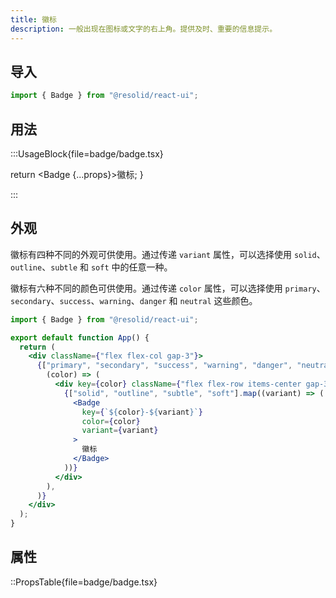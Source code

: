 ```yaml
---
title: 徽标
description: 一般出现在图标或文字的右上角。提供及时、重要的信息提示。
---
```


## 导入

```js
import { Badge } from "@resolid/react-ui";
```

## 用法

:::UsageBlock{file=badge/badge.tsx}


  return <Badge {...props}>徽标</Badge>;
}

:::

## 外观

徽标有四种不同的外观可供使用。通过传递 `variant` 属性，可以选择使用 `solid`、`outline`、`subtle` 和 `soft` 中的任意一种。

徽标有六种不同的颜色可供使用。通过传递 `color` 属性，可以选择使用 `primary`、`secondary`、`success`、`warning`、`danger` 和 `neutral` 这些颜色。

```jsx demo
import { Badge } from "@resolid/react-ui";

export default function App() {
  return (
    <div className={"flex flex-col gap-3"}>
      {["primary", "secondary", "success", "warning", "danger", "neutral"].map(
        (color) => (
          <div key={color} className={"flex flex-row items-center gap-3"}>
            {["solid", "outline", "subtle", "soft"].map((variant) => (
              <Badge
                key={`${color}-${variant}`}
                color={color}
                variant={variant}
              >
                徽标
              </Badge>
            ))}
          </div>
        ),
      )}
    </div>
  );
}
```

## 属性

::PropsTable{file=badge/badge.tsx}
